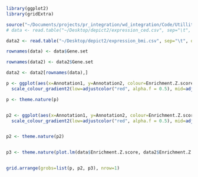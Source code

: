 ```{r}
library(ggplot2)
library(gridExtra)

source("~/Documents/projects/pr_integration/wd_integration/Code/UtillityScripts/PlottingFunctions.r")
# data <- read.table("~/Desktop/depict2/expression_ced.csv", sep="\t", quote='"', header=T)

data2 <- read.table("~/Desktop/depict2/expression_bmi.csv", sep="\t", quote='"', header=T)

rownames(data) <- data$Gene.set

rownames(data2) <- data2$Gene.set

data2 <- data2[rownames(data),]

p <- ggplot(aes(x=Annotation1, y=Annotation2, colour=Enrichment.Z.score),  data=data) + geom_point() +
  scale_colour_gradient2(low=adjustcolor("red", alpha.f = 0.5), mid=adjustcolor("lightgrey", alpha = 0), high=adjustcolor("blue", alpha.f = 0.5)) + labs(title="Coeliac disease 2010")

p <- theme.nature(p)


p2 <- ggplot(aes(x=Annotation1, y=Annotation2, colour=Enrichment.Z.score),  data=data2) + geom_point() +
  scale_colour_gradient2(low=adjustcolor("red", alpha.f = 0.5), mid=adjustcolor("lightgrey", alpha = 0), high=adjustcolor("blue", alpha.f = 0.5)) + labs(title="IBD")


p2 <- theme.nature(p2)


p3 <- theme.nature(plot.lm(data$Enrichment.Z.score, data2$Enrichment.Z.score, ylab="IBD zscore", xlab="CeD zscore"))


grid.arrange(grobs=list(p, p2, p3), nrow=1)



```

